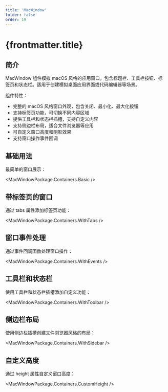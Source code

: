 ```yaml
---
title: 'MacWindow'
folder: false
order: 19
---
```



# {frontmatter.title}

## 简介

MacWindow 组件模拟 macOS 风格的应用窗口，包含标题栏、工具栏按钮、标签页和状态栏。适用于创建模拟桌面应用界面或代码编辑器等场景。

组件特性：

- 完整的 macOS 风格窗口外观，包含关闭、最小化、最大化按钮
- 支持标签页功能，可切换不同内容区域
- 提供工具栏和状态栏插槽，支持自定义内容
- 支持侧边栏布局，适合文件浏览器等应用
- 可自定义窗口高度和阴影效果
- 支持窗口操作事件回调

## 基础用法

最简单的窗口展示：

<MacWindowPackage.Containers.Basic />

## 带标签页的窗口

通过 tabs 属性添加标签页功能：

<MacWindowPackage.Containers.WithTabs />

## 窗口事件处理

通过事件回调函数处理窗口操作：

<MacWindowPackage.Containers.WithEvents />

## 工具栏和状态栏

使用工具栏和状态栏插槽添加自定义功能：

<MacWindowPackage.Containers.WithToolbar />

## 侧边栏布局

使用侧边栏插槽创建文件浏览器风格的布局：

<MacWindowPackage.Containers.WithSidebar />

## 自定义高度

通过 height 属性自定义窗口高度：

<MacWindowPackage.Containers.CustomHeight /> 
